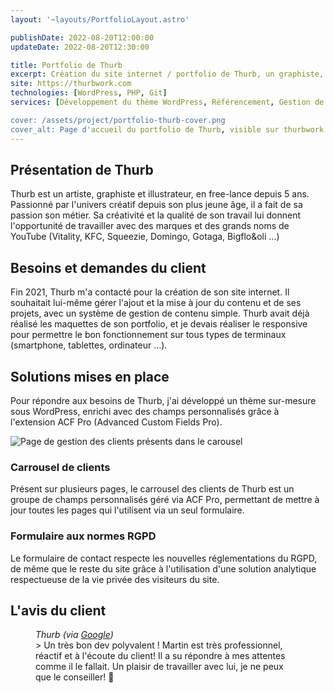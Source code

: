 ```yaml
---
layout: '~layouts/PortfolioLayout.astro'

publishDate: 2022-08-20T12:00:00
updateDate: 2022-08-20T12:30:00

title: Portfolio de Thurb
excerpt: Création du site internet / portfolio de Thurb, un graphiste, illustrateur et artiste free-lance.
site: https://thurbwork.com
technologies: [WordPress, PHP, Git]
services: [Développement du thème WordPress, Référencement, Gestion de l'hébergement, Formation]

cover: /assets/project/portfolio-thurb-cover.png
cover_alt: Page d'accueil du portfolio de Thurb, visible sur thurbwork.com
---
```


## Présentation de Thurb

Thurb est un artiste, graphiste et illustrateur, en free-lance depuis 5 ans. Passionné par l'univers créatif depuis son plus jeune âge, il a fait de sa passion son métier.
Sa créativité et la qualité de son travail lui donnent l'opportunité de travailler avec des marques et des grands noms de YouTube (Vitality, KFC, Squeezie, Domingo, Gotaga, Bigflo&oli ...)

## Besoins et demandes du client

Fin 2021, Thurb m'a contacté pour la création de son site internet. Il souhaitait lui-même gérer l'ajout et la mise à jour du contenu et de ses projets, avec un système de gestion de contenu simple.
Thurb avait déjà réalisé les maquettes de son portfolio, et je devais réaliser le responsive pour permettre le bon fonctionnement sur tous types de terminaux (smartphone, tablettes, ordinateur ...).

## Solutions mises en place

Pour répondre aux besoins de Thurb, j'ai développé un thème sur-mesure sous WordPress, enrichi avec des champs personnalisés grâce à l'extension ACF Pro (Advanced Custom Fields Pro).

![Page de gestion des clients présents dans le carousel](/assets/project/portfolio-thurb-carousel.png)

### Carrousel de clients

Présent sur plusieurs pages, le carrousel des clients de Thurb est un groupe de champs personnalisés géré via ACF Pro, permettant de mettre à jour toutes les pages qui l'utilisent via un seul formulaire.

### Formulaire aux normes RGPD

Le formulaire de contact respecte les nouvelles réglementations du RGPD, de même que le reste du site grâce à l'utilisation d'une solution analytique respectueuse de la vie privée des visiteurs du site.

## L'avis du client

<figure class="portfolio_item__review">
<figcaption><cite>Thurb (via <a href="https://goo.gl/maps/qm93aM1WGeaszthr9"  rel="noopener nofollow noreferrer" target="_blank">Google</a>)</cite></figcaption>
> Un très bon dev polyvalent ! Martin est très professionnel, réactif et à l'écoute du client!  Il a su répondre à mes attentes comme il le fallait. Un plaisir de travailler avec lui, je ne peux que le conseiller!  🤝
</figure>
